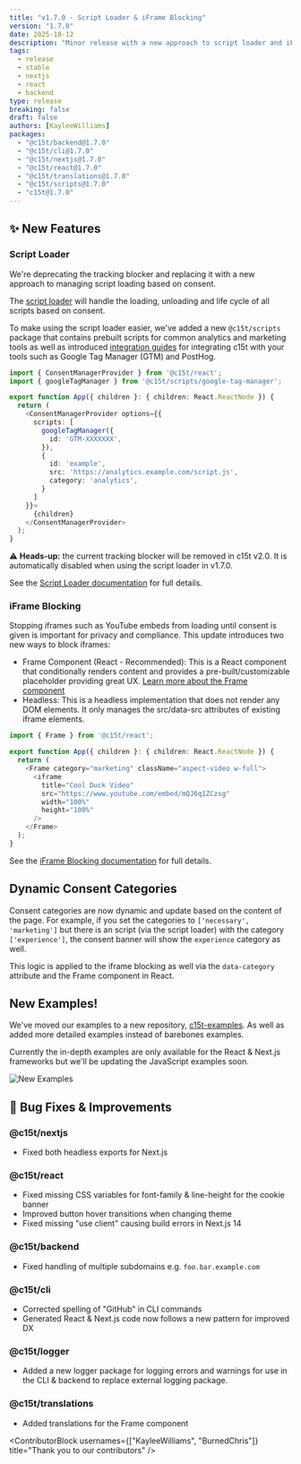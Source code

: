 ```yaml
---
title: "v1.7.0 - Script Loader & iFrame Blocking"
version: "1.7.0"
date: 2025-10-12
description: "Minor release with a new approach to script loader and iFrame blocking."
tags:
  - release
  - stable
  - nextjs
  - react
  - backend
type: release
breaking: false
draft: false
authors: [KayleeWilliams]
packages:
  - "@c15t/backend@1.7.0"
  - "@c15t/cli@1.7.0"
  - "@c15t/nextjs@1.7.0"
  - "@c15t/react@1.7.0"
  - "@c15t/translations@1.7.0"
  - "@c15t/scripts@1.7.0"
  - "c15t@1.7.0"
---
```


## ✨ New Features

### Script Loader

We're deprecating the tracking blocker and replacing it with a new approach to managing script loading based on consent.

The [script loader](/docs/frameworks/javascript/script-loader) will handle the loading, unloading and life cycle of all scripts based on consent. 

To make using the script loader easier, we've added a new `@c15t/scripts` package that contains prebuilt scripts for common analytics and marketing tools as well as introduced [integration guides](/docs/integrations) for integrating c15t with your tools such as Google Tag Manager (GTM) and PostHog.

```ts
import { ConsentManagerProvider } from '@c15t/react';
import { googleTagManager } from '@c15t/scripts/google-tag-manager';

export function App({ children }: { children: React.ReactNode }) {
  return (
    <ConsentManagerProvider options={{
      scripts: [
        googleTagManager({
          id: 'GTM-XXXXXXX',
        }),
        {
          id: 'example',
          src: 'https://analytics.example.com/script.js',
          category: 'analytics',
        }
      ]
    }}>
      {children}
    </ConsentManagerProvider>
  );
}
```

⚠️ **Heads-up:** the current tracking blocker will be removed in c15t v2.0. It is automatically disabled when using the script loader in v1.7.0.

See the [Script Loader documentation](/docs/frameworks/react/script-loader) for full details.

### iFrame Blocking

Stopping iframes such as YouTube embeds from loading until consent is given is important for privacy and compliance. This update introduces two new ways to block iframes:

- Frame Component (React - Recommended): This is a React component that conditionally renders content and provides a pre-built/customizable placeholder providing great UX. [Learn more about the Frame component](/docs/frameworks/react/components/frame)
- Headless: This is a headless implementation that does not render any DOM elements. It only manages the src/data-src attributes of existing iframe elements.

```ts
import { Frame } from '@c15t/react';

export function App({ children }: { children: React.ReactNode }) {
  return (
    <Frame category="marketing" className="aspect-video w-full">
      <iframe
        title="Cool Duck Video"
        src="https://www.youtube.com/embed/mQJ6q1ZCzsg"
        width="100%"
        height="100%"
      />
    </Frame>
  );
}
```

See the [iFrame Blocking documentation](/docs/frameworks/react/iframe-blocking) for full details.

## Dynamic Consent Categories

Consent categories are now dynamic and update based on the content of the page. For example, if you set the categories to `['necessary', 'marketing']` but there is an script (via the script loader) with the category `['experience']`, the consent banner will show the `experience` category as well.

This logic is applied to the iframe blocking as well via the `data-category` attribute and the Frame component in React.

## New Examples!

We've moved our examples to a new repository, [c15t-examples](https://github.com/c15t/c15t-examples). As well as added more detailed examples instead of barebones examples.

Currently the in-depth examples are only available for the React & Next.js frameworks but we'll be updating the JavaScript examples soon.

![New Examples](https://qawfa2yzgrix7k7v.public.blob.vercel-storage.com/changelogs/1.7.0-New-Examples.png)

## 🐛 Bug Fixes & Improvements

### **@c15t/nextjs**

* Fixed both headless exports for Next.js

### **@c15t/react**

* Fixed missing CSS variables for font-family & line-height for the cookie banner
* Improved button hover transitions when changing theme
* Fixed missing "use client" causing build errors in Next.js 14

### **@c15t/backend**

* Fixed handling of multiple subdomains e.g. `foo.bar.example.com`

### **@c15t/cli**

* Corrected spelling of "GitHub" in CLI commands
* Generated React & Next.js code now follows a new pattern for improved DX

### **@c15t/logger**

* Added a new logger package for logging errors and warnings for use in the CLI & backend to replace external logging package.

### **@c15t/translations**

* Added translations for the Frame component

<ContributorBlock usernames={["KayleeWilliams", "BurnedChris"]} title="Thank you to our contributors" />
